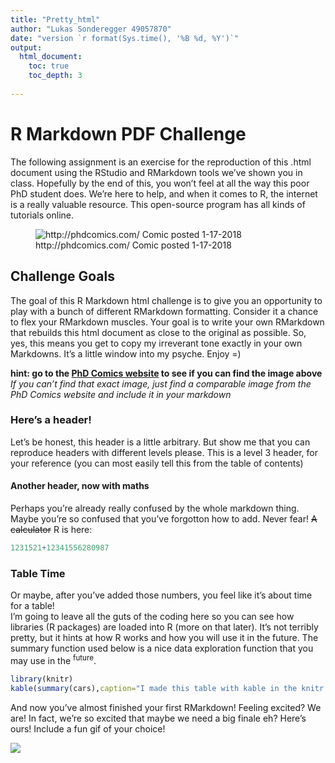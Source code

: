 ```yaml
---
title: "Pretty_html"
author: "Lukas Sonderegger 49057870"
date: "version `r format(Sys.time(), '%B %d, %Y')`"
output:    
  html_document:  
    toc: true   
    toc_depth: 3
    
---
```

# R Markdown PDF Challenge

The following assignment is an exercise for the reproduction of this .html document using the RStudio and RMarkdown tools we've shown you in class. Hopefully by the end of this, you won't feel at all the way this poor PhD student does. We're here to help, and when it comes to R, the internet is a really valuable resource. This open-source program has all kinds of tutorials online.  


![http://phdcomics.com/ Comic posted 1-17-2018](C:\Users\Lukas\Documents\ETH\FS18 Vancouver\MICB 425\Data Science Friday\assignment 3\phd011718s.png) 

## Challenge Goals

The goal of this R Markdown html challenge is to give you an opportunity to play with a bunch of different RMarkdown formatting. Consider it a chance to flex your RMarkdown muscles. Your goal is to write your own RMarkdown that rebuilds this html document as close to the original as possible. So, yes, this means you get to copy my irreverant tone exactly in your own Markdowns. It's a little window into my psyche. Enjoy =)

**hint: go to the [PhD Comics website](http://phdcomics.com/) to see if you can find the image above**  
*If you can't find that exact image, just find a comparable image from the PhD Comics website and include it in your markdown*

### Here's a header!

Let's be honest, this header is a little arbitrary. But show me that you can reproduce headers with different levels please. This is a level 3 header, for your reference (you can most easily tell this from the table of contents)

#### Another header, now with maths

Perhaps you're already really confused by the whole markdown thing. Maybe you're so confused that you've forgotton how to add. Never fear! ~~A calculator~~ R is here:

``` r
1231521+12341556280987
```
### Table Time

Or maybe, after you've added those numbers, you feel like it's about time for a table!  
I'm going to leave all the guts of the coding here so you can see how libraries (R packages) are loaded into R (more on that later). It's not terribly pretty, but it hints at how R works and how you will use it in the future. The summary function used below is a nice data exploration function that you may use in the ^future^.

```r
library(knitr)
kable(summary(cars),caption="I made this table with kable in the knitr package library")
```

And now you've almost finished your first RMarkdown! Feeling excited? We are! In fact, we're so excited that maybe we need a big finale eh? Here's ours! Include a fun gif of your choice!

![](C:\Users\Lukas\Documents\ETH\FS18 Vancouver\MICB 425\Data Science Friday\assignment 3\polar_gif.gif)

